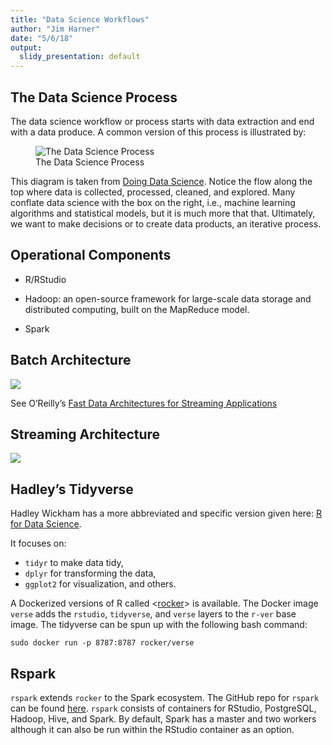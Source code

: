 ```yaml
---
title: "Data Science Workflows"
author: "Jim Harner"
date: "5/6/18"
output:
  slidy_presentation: default
---
```


## The Data Science Process

The data science workflow or process starts with data extraction and end with a data produce. A common version of this process is illustrated by:   

![The Data Science Process](workflows-figure/dsciProcess.png)  

This diagram is taken from [Doing Data Science](http://shop.oreilly.com/product/0636920028529.do). Notice the flow along the top where data is collected, processed, cleaned, and explored. Many conflate data science with the box on the right, i.e., machine learning algorithms and statistical models, but it is much more that that. Ultimately, we want to make decisions or to create data products, an iterative process.

## Operational Components

- R/RStudio

- Hadoop: an open-source framework for large-scale data storage and distributed computing, built on the MapReduce model.

- Spark

## Batch Architecture

![](workflows-figure/BatchArch.png) 

See O'Reilly's [Fast Data Architectures for Streaming Applications](http://www.oreilly.com/data/free/fast-data-architectures-for-streaming-applications.csp)

## Streaming Architecture

![](workflows-figure/StreamArch.png) 


## Hadley's Tidyverse

Hadley Wickham has a more abbreviated and specific version given here: [R for Data Science](http://r4ds.had.co.nz/introduction.html#what-you-will-learn).

It focuses on:

- `tidyr` to make data tidy,
- `dplyr` for transforming the data,
- `ggplot2` for visualization, and others.

A Dockerized versions of R called <[rocker](http://github.com/rocker-org/rocker)> is available.  The Docker image `verse` adds the `rstudio`, `tidyverse`, and `verse` layers to the `r-ver` base image. The tidyverse can be spun up with the following bash command:
```
sudo docker run -p 8787:8787 rocker/verse
```

## Rspark

`rspark` extends `rocker` to the Spark ecosystem. The GitHub repo for `rspark` can be found [here](http://github.com/jharner/rspark). `rspark` consists of containers for RStudio, PostgreSQL, Hadoop, Hive, and Spark. By default, Spark has a master and two workers although it can also be run within the RStudio container as an option.



